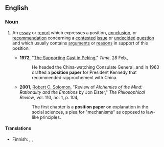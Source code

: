 ==English==

===Noun===
{{en-noun|sg=[[position]] [[paper]]}}

#{{context|philosophy|government|public policy}} An [[essay]] or [[report]] which expresses a position, [[conclusion]], or [[recommendation]] concerning a [[contested]] [[issue]] or [[undecided]] [[question]] and which usually contains [[argument]]s or [[reason]]s in support of this position.
#*'''1972''', "[http://www.time.com/time/magazine/article/0,9171,905829,00.html The Supporting Cast in Peking]," ''Time'', 28 Feb.,
#*:He headed the China-watching Consulate General, and in 1963 drafted a '''position paper''' for President Kennedy that recommended rapprochement with China.
#*'''2001''', [[w:Robert_C._Solomon|Robert C. Solomon]], "Review of ''Alchemies of the Mind: Rationality and the Emotions'' by Jon Elster," ''The Philosophical Review'', vol. 110, no. 1, p. 104,
#*:The first chapter is a '''position paper''' on explanation in the social sciences, a plea for "mechanisms" as opposed to law-like principles.

====Translations====
{{trans-top|essay or report which expresses a position on a contested issue}}
* Finnish: {{t-|fi|kannanotto}}, {{t+|fi|linjaus}}, {{t+|fi|ohjelma}}
{{trans-mid}}
{{trans-bottom}}